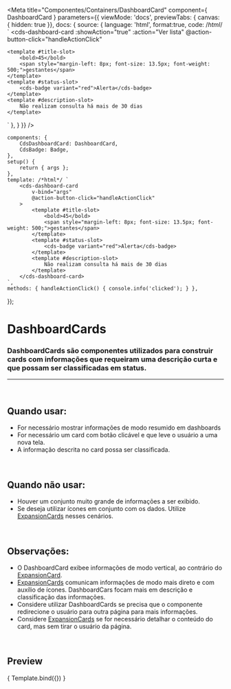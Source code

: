 
<Meta
	title="Componentes/Containers/DashboardCard"
	component={ DashboardCard }
	parameters={{
		viewMode: 'docs',
		previewTabs: { canvas: { hidden: true }},
		docs: {
			source: {
				language: 'html',
				format:true,
				code: /*html*/ `
<cds-dashboard-card
	:showAction="true"
	:action="Ver lista"
	@action-button-click="handleActionClick"
>
	<template #title-slot>
		<bold>45</bold>
		<span style="margin-left: 8px; font-size: 13.5px; font-weight: 500;">gestantes</span>
	</template>
	<template #status-slot>
		<cds-badge variant="red">Alerta</cds-badge>
	</template>
	<template #description-slot>
		Não realizam consulta há mais de 30 dias
	</template>
</cds-dashboard-card>`
			},
		}
	}}
/>

	components: {
		CdsDashboardCard: DashboardCard,
		CdsBadge: Badge,
	},
	setup() {
		return { args };
	},
	template: /*html*/ `
		<cds-dashboard-card
			v-bind="args"
			@action-button-click="handleActionClick"
		>
			<template #title-slot>
				<bold>45</bold>
				<span style="margin-left: 8px; font-size: 13.5px; font-weight: 500;">gestantes</span>
			</template>
			<template #status-slot>
				<cds-badge variant="red">Alerta</cds-badge>
			</template>
			<template #description-slot>
				Não realizam consulta há mais de 30 dias
			</template>
		</cds-dashboard-card>
	`,
	methods: { handleActionClick() { console.info('clicked'); } },
});

# DashboardCards

### DashboardCards são componentes utilizados para construir cards com informações que requeiram uma descrição curta e que possam ser classificadas em status.
---
<br />

## Quando usar:
- For necessário mostrar informações de modo resumido em dashboards
- For necessário um card com botão clicável e que leve o usuário a uma nova tela.
- A informação descrita no card possa ser classificada.


<br />

## Quando não usar:
- Houver um conjunto muito grande de informações a ser exibido.
- Se deseja utilizar ícones em conjunto com os dados. Utilize <a href="https://sysvale.github.io/cuida/?path=/docs/componentes-containers-expansioncard--expansion-card">ExpansionCards</a> nesses cenários.

<br />

## Observações:
- O DashboardCard exibee informações de modo vertical, ao contrário do <a href="https://sysvale.github.io/cuida/?path=/docs/componentes-containers-expansioncard--expansion-card">ExpansionCard</a>.
- <a href="https://sysvale.github.io/cuida/?path=/docs/componentes-containers-expansioncard--expansion-card">ExpansionCards</a> comunicam informações de modo mais direto e com auxílio de ícones. DashboardCars focam mais em descrição e classificação das informações.
- Considere utilizar DashboardCards se precisa que o componente redirecione o usuário para outra página para mais informações.
- Considere <a href="https://sysvale.github.io/cuida/?path=/docs/componentes-containers-expansioncard--expansion-card">ExpansionCards</a> se for necessário detalhar o conteúdo do card, mas sem tirar o usuário da página.

<br />

## Preview

<Canvas>
	<Story
		name="DashboardCard"
		args={{
			showAction: true,
			action: 'Ver lista'
		}}
	>
		{ Template.bind({}) }
	</Story>
</Canvas>

<ArgsTable story="DashboardCard" />
